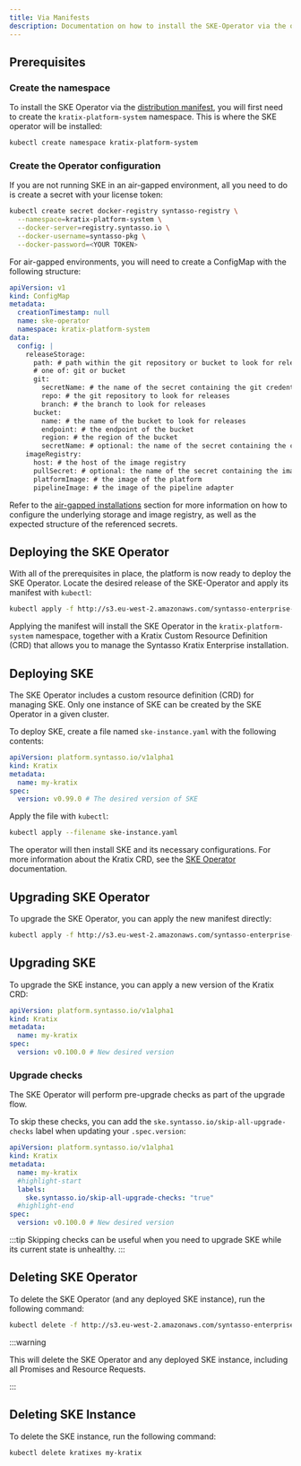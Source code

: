```yaml
---
title: Via Manifests
description: Documentation on how to install the SKE-Operator via the operator manifest directly
---
```


## Prerequisites

### Create the namespace

To install the SKE Operator via the [distribution manifest](../../releases/ske-operator),
you will first need to create the `kratix-platform-system` namespace. This is where the
SKE operator will be installed:

```bash
kubectl create namespace kratix-platform-system
```

### Create the Operator configuration

If you are not running SKE in an air-gapped environment, all you need to do is create a secret with your license token:

```bash
kubectl create secret docker-registry syntasso-registry \
  --namespace=kratix-platform-system \
  --docker-server=registry.syntasso.io \
  --docker-username=syntasso-pkg \
  --docker-password=<YOUR TOKEN>
```

For air-gapped environments, you will need to create a ConfigMap with the following structure:

```yaml
apiVersion: v1
kind: ConfigMap
metadata:
  creationTimestamp: null
  name: ske-operator
  namespace: kratix-platform-system
data:
  config: |
    releaseStorage:
      path: # path within the git repository or bucket to look for releases
      # one of: git or bucket
      git:
        secretName: # the name of the secret containing the git credentials
        repo: # the git repository to look for releases
        branch: # the branch to look for releases
      bucket:
        name: # the name of the bucket to look for releases
        endpoint: # the endpoint of the bucket
        region: # the region of the bucket
        secretName: # optional: the name of the secret containing the credentials to access the bucket
    imageRegistry:
      host: # the host of the image registry
      pullSecret: # optional: the name of the secret containing the image registry credentials
      platformImage: # the image of the platform
      pipelineImage: # the image of the pipeline adapter
```

Refer to the [air-gapped installations](./air-gapped) section for more
information on how to configure the underlying storage and image registry, as
well as the expected structure of the referenced secrets.

## Deploying the SKE Operator

With all of the prerequisites in place, the platform is now ready to deploy the
SKE Operator. Locate the desired release of the SKE-Operator and apply its
manifest with `kubectl`:

```bash
kubectl apply -f http://s3.eu-west-2.amazonaws.com/syntasso-enterprise-releases/ske-operator/<VERSION>/ske-operator-distribution.yaml
```

Applying the manifest will install the SKE Operator in the
`kratix-platform-system` namespace, together with a Kratix Custom Resource
Definition (CRD) that allows you to manage the Syntasso Kratix Enterprise installation.

## Deploying SKE

The SKE Operator includes a custom resource definition (CRD) for managing
SKE. Only one instance of SKE can be created by the SKE Operator in a
given cluster.

To deploy SKE, create a file named `ske-instance.yaml` with the following contents:

```yaml
apiVersion: platform.syntasso.io/v1alpha1
kind: Kratix
metadata:
  name: my-kratix
spec:
  version: v0.99.0 # The desired version of SKE
```

Apply the file with `kubectl`:

```bash
kubectl apply --filename ske-instance.yaml
```

The operator will then install SKE and its necessary configurations. For more
information about the Kratix CRD, see the [SKE Operator](../ske-operator)
documentation.

## Upgrading SKE Operator

To upgrade the SKE Operator, you can apply the new manifest directly:

```bash
kubectl apply -f http://s3.eu-west-2.amazonaws.com/syntasso-enterprise-releases/ske-operator/<NEW-VERSION>/ske-operator-distribution.yaml
```

## Upgrading SKE

To upgrade the SKE instance, you can apply a new version of the Kratix CRD:

```yaml
apiVersion: platform.syntasso.io/v1alpha1
kind: Kratix
metadata:
  name: my-kratix
spec:
  version: v0.100.0 # New desired version
```

### Upgrade checks

The SKE Operator will perform pre-upgrade checks as part of the upgrade flow.

To skip these checks, you can add the `ske.syntasso.io/skip-all-upgrade-checks`
label when updating your `.spec.version`:

```yaml
apiVersion: platform.syntasso.io/v1alpha1
kind: Kratix
metadata:
  name: my-kratix
  #highlight-start
  labels:
    ske.syntasso.io/skip-all-upgrade-checks: "true"
  #highlight-end
spec:
  version: v0.100.0 # New desired version
```

:::tip
Skipping checks can be useful when you need to upgrade SKE while its current state is
unhealthy.
:::

## Deleting SKE Operator

To delete the SKE Operator (and any deployed SKE instance), run the following command:

```bash
kubectl delete -f http://s3.eu-west-2.amazonaws.com/syntasso-enterprise-releases/ske-operator/<VERSION>/ske-operator-distribution.yaml
```

:::warning

This will delete the SKE Operator and any deployed SKE instance, including all Promises
and Resource Requests.

:::

## Deleting SKE Instance

To delete the SKE instance, run the following command:

```bash
kubectl delete kratixes my-kratix
```
